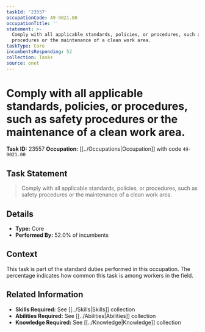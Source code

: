 ```yaml
---
taskId: '23557'
occupationCode: 49-9021.00
occupationTitle: ''
statement: >-
  Comply with all applicable standards, policies, or procedures, such as safety
  procedures or the maintenance of a clean work area.
taskType: Core
incumbentsResponding: 52
collection: Tasks
source: onet
---
```

# Comply with all applicable standards, policies, or procedures, such as safety procedures or the maintenance of a clean work area.

**Task ID:** 23557
**Occupation:** [[../Occupations|Occupation]] with code `49-9021.00`

## Task Statement

> Comply with all applicable standards, policies, or procedures, such as safety procedures or the maintenance of a clean work area.

## Details

- **Type:** Core
- **Performed By:** 52.0% of incumbents

## Context

This task is part of the standard duties performed in this occupation. The percentage indicates how common this task is among workers in the field.

## Related Information

- **Skills Required:** See [[../Skills|Skills]] collection
- **Abilities Required:** See [[../Abilities|Abilities]] collection
- **Knowledge Required:** See [[../Knowledge|Knowledge]] collection
